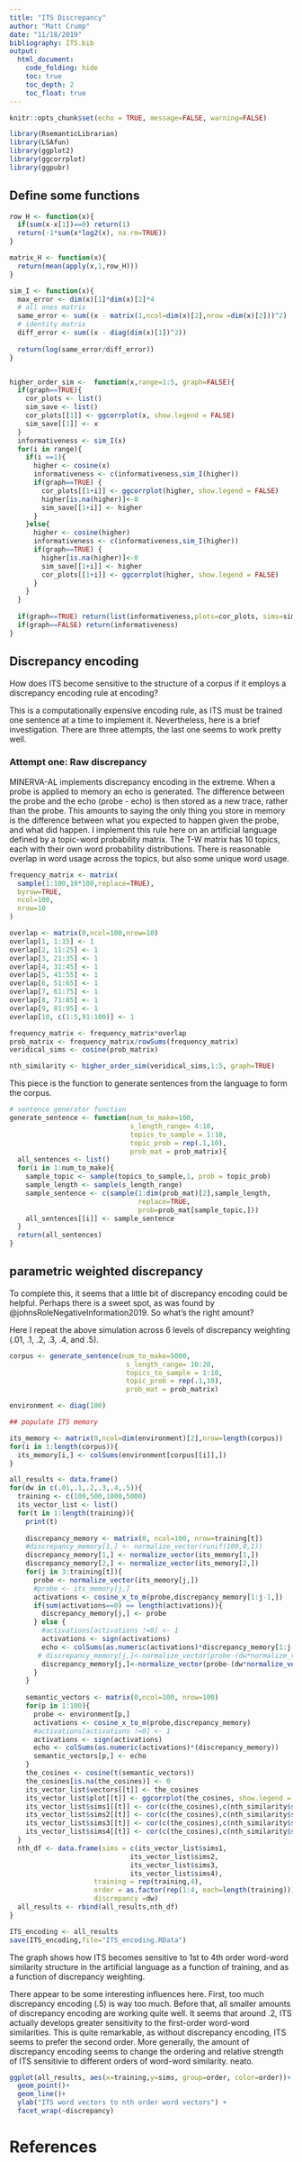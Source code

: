 ```yaml
---
title: "ITS Discrepancy"
author: "Matt Crump"
date: "11/18/2019"
bibliography: ITS.bib
output: 
  html_document:
    code_folding: hide
    toc: true
    toc_depth: 2
    toc_float: true
---
```


```r
knitr::opts_chunk$set(echo = TRUE, message=FALSE, warning=FALSE)
```

```r
library(RsemanticLibrarian)
library(LSAfun)
library(ggplot2)
library(ggcorrplot)
library(ggpubr)
```

## Define some functions

```r
row_H <- function(x){
  if(sum(x-x[1])==0) return(1)
  return(-1*sum(x*log2(x), na.rm=TRUE))
}

matrix_H <- function(x){
  return(mean(apply(x,1,row_H)))
}

sim_I <- function(x){
  max_error <- dim(x)[1]*dim(x)[2]*4
  # all ones matrix
  same_error <- sum((x - matrix(1,ncol=dim(x)[2],nrow =dim(x)[2]))^2)
  # identity matrix
  diff_error <- sum((x - diag(dim(x)[1])^2))
  
  return(log(same_error/diff_error))
}


higher_order_sim <-  function(x,range=1:5, graph=FALSE){
  if(graph==TRUE){
    cor_plots <- list()
    sim_save <- list()
    cor_plots[[1]] <- ggcorrplot(x, show.legend = FALSE)
    sim_save[[1]] <- x
  }
  informativeness <- sim_I(x)
  for(i in range){
    if(i ==1){
      higher <- cosine(x)
      informativeness <- c(informativeness,sim_I(higher))
      if(graph==TRUE) {
        cor_plots[[1+i]] <- ggcorrplot(higher, show.legend = FALSE)
        higher[is.na(higher)]<-0
        sim_save[[1+i]] <- higher
      }
    }else{
      higher <- cosine(higher)
      informativeness <- c(informativeness,sim_I(higher))
      if(graph==TRUE) {
        higher[is.na(higher)]<-0
        sim_save[[1+i]] <- higher
        cor_plots[[1+i]] <- ggcorrplot(higher, show.legend = FALSE)
      }
    }
  }
  
  if(graph==TRUE) return(list(informativeness,plots=cor_plots, sims=sim_save))
  if(graph==FALSE) return(informativeness)
}

```

## Discrepancy encoding

How does ITS become sensitive to the structure of a corpus if it employs a discrepancy encoding rule at encoding? 

This is a computationally expensive encoding rule, as ITS must be trained one sentence at a time to implement it. Nevertheless, here is a brief investigation. There are three attempts, the last one seems to work pretty well.

### Attempt one: Raw discrepancy

MINERVA-AL implements discrepancy encoding in the extreme. When a probe is applied to memory an echo is generated. The difference between the probe and the echo (probe - echo) is then stored as a new trace, rather than the probe. This amounts to saying the only thing you store in memory is the difference between what you expected to happen given the probe, and what did happen. I implement this rule here on an artificial language defined by a topic-word probability matrix. The T-W matrix has 10 topics, each with their own word probability distributions. There is reasonable overlap in word usage across the topics, but also some unique word usage.

```r
frequency_matrix <- matrix(
  sample(1:100,10*100,replace=TRUE),
  byrow=TRUE,
  ncol=100,
  nrow=10
)

overlap <- matrix(0,ncol=100,nrow=10)
overlap[1, 1:15] <- 1
overlap[2, 11:25] <- 1
overlap[3, 21:35] <- 1
overlap[4, 31:45] <- 1
overlap[5, 41:55] <- 1
overlap[6, 51:65] <- 1
overlap[7, 61:75] <- 1
overlap[8, 71:85] <- 1
overlap[9, 81:95] <- 1
overlap[10, c(1:5,91:100)] <- 1

frequency_matrix <- frequency_matrix*overlap
prob_matrix <- frequency_matrix/rowSums(frequency_matrix)
veridical_sims <- cosine(prob_matrix)

nth_similarity <- higher_order_sim(veridical_sims,1:5, graph=TRUE)

```

This piece is the function to generate sentences from the language to form the corpus.

```r
# sentence generator function
generate_sentence <- function(num_to_make=100,
                              s_length_range= 4:10,
                              topics_to_sample = 1:10,
                              topic_prob = rep(.1,10),
                              prob_mat = prob_matrix){
  all_sentences <- list()
  for(i in 1:num_to_make){
    sample_topic <- sample(topics_to_sample,1, prob = topic_prob)
    sample_length <- sample(s_length_range)
    sample_sentence <- c(sample(1:dim(prob_mat)[2],sample_length,
                                replace=TRUE,
                                prob=prob_mat[sample_topic,]))
    all_sentences[[i]] <- sample_sentence
  }
  return(all_sentences)
}
```

## parametric weighted discrepancy

To complete this, it seems that a little bit of discrepancy encoding could be helpful. Perhaps there is a sweet spot, as was found by @johnsRoleNegativeInformation2019. So what's the right amount?

Here I repeat the above simulation across 6 levels of discrepancy weighting (.01, .1, .2, .3, .4, and .5).

```r
corpus <- generate_sentence(num_to_make=5000,
                             s_length_range= 10:20,
                             topics_to_sample = 1:10,
                             topic_prob = rep(.1,10),
                             prob_mat = prob_matrix)

environment <- diag(100)

## populate ITS memory

its_memory <- matrix(0,ncol=dim(environment)[2],nrow=length(corpus))
for(i in 1:length(corpus)){
  its_memory[i,] <- colSums(environment[corpus[[i]],])
}

all_results <- data.frame()
for(dw in c(.01,.1,.2,.3,.4,.5)){
  training <- c(100,500,1000,5000)
  its_vector_list <- list()
  for(t in 1:length(training)){
    print(t)
    
    discrepancy_memory <- matrix(0, ncol=100, nrow=training[t])
    #discrepancy_memory[1,] <- normalize_vector(runif(100,0,1))
    discrepancy_memory[1,] <- normalize_vector(its_memory[1,])
    discrepancy_memory[2,] <- normalize_vector(its_memory[2,])
    for(j in 3:training[t]){
      probe <- normalize_vector(its_memory[j,])
      #probe <- its_memory[j,]
      activations <- cosine_x_to_m(probe,discrepancy_memory[1:j-1,])
      if(sum(activations==0) == length(activations)){
        discrepancy_memory[j,] <- probe
      } else {
        #activations[activations !=0] <- 1
        activations <- sign(activations)
        echo <- colSums(as.numeric(activations)*discrepancy_memory[1:j-1,])
       # discrepancy_memory[j,]<-normalize_vector(probe-(dw*normalize_vector(echo)))
        discrepancy_memory[j,]<-normalize_vector(probe-(dw*normalize_vector(echo)))
      }
    }
    
    semantic_vectors <- matrix(0,ncol=100, nrow=100)
    for(p in 1:100){
      probe <- environment[p,]
      activations <- cosine_x_to_m(probe,discrepancy_memory)
      #activations[activations !=0] <- 1
      activations <- sign(activations)
      echo <- colSums(as.numeric(activations)*(discrepancy_memory))
      semantic_vectors[p,] <- echo
    }
    the_cosines <- cosine(t(semantic_vectors))
    the_cosines[is.na(the_cosines)] <- 0
    its_vector_list$vectors[[t]] <- the_cosines
    its_vector_list$plot[[t]] <- ggcorrplot(the_cosines, show.legend = FALSE)
    its_vector_list$sims1[[t]] <- cor(c(the_cosines),c(nth_similarity$sims[[1]]))^2
    its_vector_list$sims2[[t]] <- cor(c(the_cosines),c(nth_similarity$sims[[2]]))^2
    its_vector_list$sims3[[t]] <- cor(c(the_cosines),c(nth_similarity$sims[[3]]))^2
    its_vector_list$sims4[[t]] <- cor(c(the_cosines),c(nth_similarity$sims[[4]]))^2
  }
  nth_df <- data.frame(sims = c(its_vector_list$sims1,
                              its_vector_list$sims2,
                              its_vector_list$sims3,
                              its_vector_list$sims4),
                     training = rep(training,4),
                     order = as.factor(rep(1:4, each=length(training))),
                     discrepancy =dw)
  all_results <- rbind(all_results,nth_df)
}

ITS_encoding <- all_results
save(ITS_encoding,file="ITS_encoding.RData")
```


The graph shows how ITS becomes sensitive to 1st to 4th order word-word similarity structure in the artificial language as a function of training, and as a function of discrepancy weighting. 

There appear to be some interesting influences here. First, too much discrepancy encoding (.5) is way too much. Before that, all smaller amounts of discrepancy encoding are working quite well. It seems that around .2, ITS actually develops greater sensitivity to the first-order word-word similarities. This is quite remarkable, as without discrepancy encoding, ITS seems to prefer the second order. More generally, the amount of discrepancy encoding seems to change the ordering and relative strength of ITS sensitivie to different orders of word-word similarity. neato.

```r
ggplot(all_results, aes(x=training,y=sims, group=order, color=order))+
  geom_point()+
  geom_line()+
  ylab("ITS word vectors to nth order word vectors") +
  facet_wrap(~discrepancy)

```


# References









